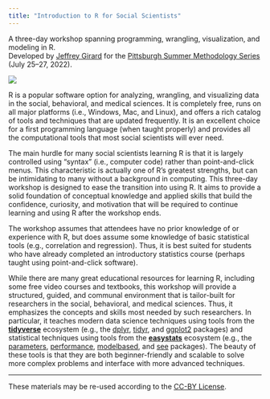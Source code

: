 ```yaml
---
title: "Introduction to R for Social Scientists"
---
```


A three-day workshop spanning programming, wrangling, visualization, and modeling in R.<br />Developed by [Jeffrey Girard](https://github.com/jmgirard) for the [Pittsburgh Summer Methodology Series](https://www.pittmethods.com/) (July 25–27, 2022).

![](./img/proud_coder_2780E3.svg){.hero}

R is a popular software option for analyzing, wrangling, and visualizing data in the social, behavioral, and medical sciences. It is completely free, runs on all major platforms (i.e., Windows, Mac, and Linux), and offers a rich catalog of tools and techniques that are updated frequently. It is an excellent choice for a first programming language (when taught properly) and provides all the computational tools that most social scientists will ever need.

The main hurdle for many social scientists learning R is that it is largely controlled using "syntax" (i.e., computer code) rather than point-and-click menus. This characteristic is actually one of R's greatest strengths, but can be intimidating to many without a background in computing. This three-day workshop is designed to ease the transition into using R. It aims to provide a solid foundation of conceptual knowledge and applied skills that build the confidence, curiosity, and motivation that will be required to continue learning and using R after the workshop ends.

The workshop assumes that attendees have no prior knowledge of or experience with R, but does assume some knowledge of basic statistical tools (e.g., correlation and regression). Thus, it is best suited for students who have already completed an introductory statistics course (perhaps taught using point-and-click software).

While there are many great educational resources for learning R, including some free video courses and textbooks, this workshop will provide a structured, guided, and communal environment that is tailor-built for researchers in the social, behavioral, and medical sciences. Thus, it emphasizes the concepts and skills most needed by such researchers. In particular, it teaches modern data science techniques using tools from the [**tidyverse**](https://www.tidyverse.org/) ecosystem (e.g., the [dplyr](https://dplyr.tidyverse.org/), [tidyr](https://tidyr.tidyverse.org/), and [ggplot2](https://ggplot2.tidyverse.org/) packages) and statistical techniques using tools from the [**easystats**](https://easystats.github.io/easystats/) ecosystem (e.g., the [parameters](https://easystats.github.io/parameters/), [performance](https://easystats.github.io/performance/), [modelbased](https://easystats.github.io/modelbased/), and [see](https://easystats.github.io/see/) packages). The beauty of these tools is that they are both beginner-friendly and scalable to solve more complex problems and interface with more advanced techniques.

------------------------------------------------------------------------

These materials may be re-used according to the [CC-BY License](./LICENSE.md).
